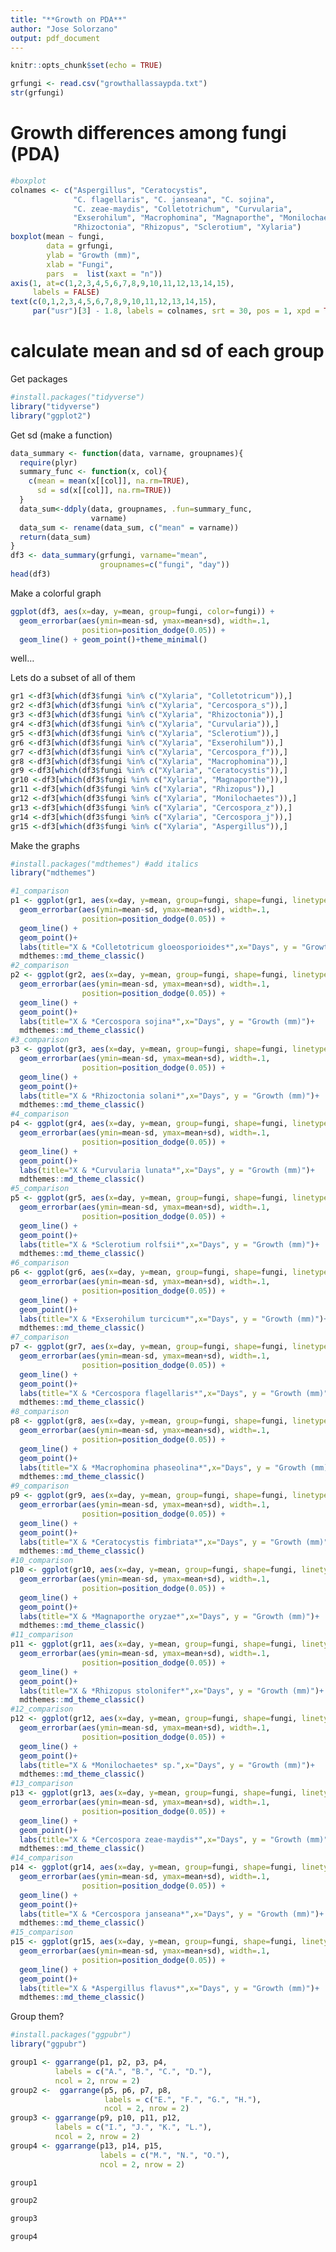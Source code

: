 ```yaml
---
title: "**Growth on PDA**"
author: "Jose Solorzano"
output: pdf_document
---
```


```r
knitr::opts_chunk$set(echo = TRUE)
```

```r
grfungi <- read.csv("growthallassaypda.txt")
str(grfungi)
```

# Growth differences among fungi (PDA)
```r
#boxplot
colnames <- c("Aspergillus", "Ceratocystis", 
              "C. flagellaris", "C. janseana", "C. sojina",
              "C. zeae-maydis", "Colletotrichum", "Curvularia",
              "Exserohilum", "Macrophomina", "Magnaporthe", "Monilochaetes",
              "Rhizoctonia", "Rhizopus", "Sclerotium", "Xylaria")
boxplot(mean ~ fungi, 
        data = grfungi,
        ylab = "Growth (mm)",
        xlab = "Fungi",
        pars  =  list(xaxt = "n"))
axis(1, at=c(1,2,3,4,5,6,7,8,9,10,11,12,13,14,15), 
     labels = FALSE)
text(c(0,1,2,3,4,5,6,7,8,9,10,11,12,13,14,15), 
     par("usr")[3] - 1.8, labels = colnames, srt = 30, pos = 1, xpd = TRUE,  adj = 0.965,)
```

# calculate mean and sd of each group

Get packages 
```r
#install.packages("tidyverse")
library("tidyverse")
library("ggplot2")
```
Get sd (make a function)
```r
data_summary <- function(data, varname, groupnames){
  require(plyr)
  summary_func <- function(x, col){
    c(mean = mean(x[[col]], na.rm=TRUE),
      sd = sd(x[[col]], na.rm=TRUE))
  }
  data_sum<-ddply(data, groupnames, .fun=summary_func,
                  varname)
  data_sum <- rename(data_sum, c("mean" = varname))
  return(data_sum)
}
df3 <- data_summary(grfungi, varname="mean", 
                    groupnames=c("fungi", "day"))
head(df3)
```

Make a colorful graph
```r
ggplot(df3, aes(x=day, y=mean, group=fungi, color=fungi)) + 
  geom_errorbar(aes(ymin=mean-sd, ymax=mean+sd), width=.1, 
                position=position_dodge(0.05)) +
  geom_line() + geom_point()+theme_minimal()
```
well...
\newpage

Lets do a subset of all of them
```r
gr1 <-df3[which(df3$fungi %in% c("Xylaria", "Colletotricum")),]
gr2 <-df3[which(df3$fungi %in% c("Xylaria", "Cercospora_s")),]
gr3 <-df3[which(df3$fungi %in% c("Xylaria", "Rhizoctonia")),]
gr4 <-df3[which(df3$fungi %in% c("Xylaria", "Curvularia")),]
gr5 <-df3[which(df3$fungi %in% c("Xylaria", "Sclerotium")),]
gr6 <-df3[which(df3$fungi %in% c("Xylaria", "Exserohilum")),]
gr7 <-df3[which(df3$fungi %in% c("Xylaria", "Cercospora_f")),]
gr8 <-df3[which(df3$fungi %in% c("Xylaria", "Macrophomina")),]
gr9 <-df3[which(df3$fungi %in% c("Xylaria", "Ceratocystis")),]
gr10 <-df3[which(df3$fungi %in% c("Xylaria", "Magnaporthe")),]
gr11 <-df3[which(df3$fungi %in% c("Xylaria", "Rhizopus")),]
gr12 <-df3[which(df3$fungi %in% c("Xylaria", "Monilochaetes")),]
gr13 <-df3[which(df3$fungi %in% c("Xylaria", "Cercospora_z")),]
gr14 <-df3[which(df3$fungi %in% c("Xylaria", "Cercospora_j")),]
gr15 <-df3[which(df3$fungi %in% c("Xylaria", "Aspergillus")),]
```


Make the graphs
```r
#install.packages("mdthemes") #add italics
library("mdthemes")
```

```r
#1_comparison
p1 <- ggplot(gr1, aes(x=day, y=mean, group=fungi, shape=fungi, linetype=fungi)) + 
  geom_errorbar(aes(ymin=mean-sd, ymax=mean+sd), width=.1, 
                position=position_dodge(0.05)) +
  geom_line() +
  geom_point()+
  labs(title="X & *Colletotricum gloeosporioides*",x="Days", y = "Growth (mm)")+
  mdthemes::md_theme_classic()
#2_comparison
p2 <- ggplot(gr2, aes(x=day, y=mean, group=fungi, shape=fungi, linetype=fungi)) + 
  geom_errorbar(aes(ymin=mean-sd, ymax=mean+sd), width=.1, 
                position=position_dodge(0.05)) +
  geom_line() +
  geom_point()+
  labs(title="X & *Cercospora sojina*",x="Days", y = "Growth (mm)")+
  mdthemes::md_theme_classic()
#3_comparison
p3 <- ggplot(gr3, aes(x=day, y=mean, group=fungi, shape=fungi, linetype=fungi)) + 
  geom_errorbar(aes(ymin=mean-sd, ymax=mean+sd), width=.1, 
                position=position_dodge(0.05)) +
  geom_line() +
  geom_point()+
  labs(title="X & *Rhizoctonia solani*",x="Days", y = "Growth (mm)")+
  mdthemes::md_theme_classic()
#4_comparison
p4 <- ggplot(gr4, aes(x=day, y=mean, group=fungi, shape=fungi, linetype=fungi)) + 
  geom_errorbar(aes(ymin=mean-sd, ymax=mean+sd), width=.1, 
                position=position_dodge(0.05)) +
  geom_line() +
  geom_point()+
  labs(title="X & *Curvularia lunata*",x="Days", y = "Growth (mm)")+
  mdthemes::md_theme_classic()
#5_comparison
p5 <- ggplot(gr5, aes(x=day, y=mean, group=fungi, shape=fungi, linetype=fungi)) + 
  geom_errorbar(aes(ymin=mean-sd, ymax=mean+sd), width=.1, 
                position=position_dodge(0.05)) +
  geom_line() +
  geom_point()+
  labs(title="X & *Sclerotium rolfsii*",x="Days", y = "Growth (mm)")+
  mdthemes::md_theme_classic()
#6_comparison
p6 <- ggplot(gr6, aes(x=day, y=mean, group=fungi, shape=fungi, linetype=fungi)) + 
  geom_errorbar(aes(ymin=mean-sd, ymax=mean+sd), width=.1, 
                position=position_dodge(0.05)) +
  geom_line() +
  geom_point()+
  labs(title="X & *Exserohilum turcicum*",x="Days", y = "Growth (mm)")+
  mdthemes::md_theme_classic()
#7_comparison
p7 <- ggplot(gr7, aes(x=day, y=mean, group=fungi, shape=fungi, linetype=fungi)) + 
  geom_errorbar(aes(ymin=mean-sd, ymax=mean+sd), width=.1, 
                position=position_dodge(0.05)) +
  geom_line() +
  geom_point()+
  labs(title="X & *Cercospora flagellaris*",x="Days", y = "Growth (mm)")+
  mdthemes::md_theme_classic()
#8_comparison
p8 <- ggplot(gr8, aes(x=day, y=mean, group=fungi, shape=fungi, linetype=fungi)) + 
  geom_errorbar(aes(ymin=mean-sd, ymax=mean+sd), width=.1, 
                position=position_dodge(0.05)) +
  geom_line() +
  geom_point()+
  labs(title="X & *Macrophomina phaseolina*",x="Days", y = "Growth (mm)")+
  mdthemes::md_theme_classic()
#9_comparison
p9 <- ggplot(gr9, aes(x=day, y=mean, group=fungi, shape=fungi, linetype=fungi)) + 
  geom_errorbar(aes(ymin=mean-sd, ymax=mean+sd), width=.1, 
                position=position_dodge(0.05)) +
  geom_line() +
  geom_point()+
  labs(title="X & *Ceratocystis fimbriata*",x="Days", y = "Growth (mm)")+
  mdthemes::md_theme_classic()
#10_comparison
p10 <- ggplot(gr10, aes(x=day, y=mean, group=fungi, shape=fungi, linetype=fungi)) + 
  geom_errorbar(aes(ymin=mean-sd, ymax=mean+sd), width=.1, 
                position=position_dodge(0.05)) +
  geom_line() +
  geom_point()+
  labs(title="X & *Magnaporthe oryzae*",x="Days", y = "Growth (mm)")+
  mdthemes::md_theme_classic()
#11_comparison
p11 <- ggplot(gr11, aes(x=day, y=mean, group=fungi, shape=fungi, linetype=fungi)) + 
  geom_errorbar(aes(ymin=mean-sd, ymax=mean+sd), width=.1, 
                position=position_dodge(0.05)) +
  geom_line() +
  geom_point()+
  labs(title="X & *Rhizopus stolonifer*",x="Days", y = "Growth (mm)")+
  mdthemes::md_theme_classic()
#12_comparison
p12 <- ggplot(gr12, aes(x=day, y=mean, group=fungi, shape=fungi, linetype=fungi)) + 
  geom_errorbar(aes(ymin=mean-sd, ymax=mean+sd), width=.1, 
                position=position_dodge(0.05)) +
  geom_line() +
  geom_point()+
  labs(title="X & *Monilochaetes* sp.",x="Days", y = "Growth (mm)")+
  mdthemes::md_theme_classic()
#13_comparison
p13 <- ggplot(gr13, aes(x=day, y=mean, group=fungi, shape=fungi, linetype=fungi)) + 
  geom_errorbar(aes(ymin=mean-sd, ymax=mean+sd), width=.1, 
                position=position_dodge(0.05)) +
  geom_line() +
  geom_point()+
  labs(title="X & *Cercospora zeae-maydis*",x="Days", y = "Growth (mm)")+
  mdthemes::md_theme_classic()
#14_comparison
p14 <- ggplot(gr14, aes(x=day, y=mean, group=fungi, shape=fungi, linetype=fungi)) + 
  geom_errorbar(aes(ymin=mean-sd, ymax=mean+sd), width=.1, 
                position=position_dodge(0.05)) +
  geom_line() +
  geom_point()+
  labs(title="X & *Cercospora janseana*",x="Days", y = "Growth (mm)")+
  mdthemes::md_theme_classic()
#15_comparison
p15 <- ggplot(gr15, aes(x=day, y=mean, group=fungi, shape=fungi, linetype=fungi)) + 
  geom_errorbar(aes(ymin=mean-sd, ymax=mean+sd), width=.1, 
                position=position_dodge(0.05)) +
  geom_line() +
  geom_point()+
  labs(title="X & *Aspergillus flavus*",x="Days", y = "Growth (mm)")+
  mdthemes::md_theme_classic()
```
\newpage

Group them?
```r
#install.packages("ggpubr")
library("ggpubr")
```

```r
group1 <- ggarrange(p1, p2, p3, p4, 
          labels = c("A.", "B.", "C.", "D."),
          ncol = 2, nrow = 2)
group2 <-  ggarrange(p5, p6, p7, p8, 
                     labels = c("E.", "F.", "G.", "H."),
                     ncol = 2, nrow = 2)
group3 <- ggarrange(p9, p10, p11, p12, 
          labels = c("I.", "J.", "K.", "L."),
          ncol = 2, nrow = 2)
group4 <- ggarrange(p13, p14, p15, 
                    labels = c("M.", "N.", "O."),
                    ncol = 2, nrow = 2)
```
\newpage
```r
group1
```
\newpage
```r
group2
```
\newpage
```r
group3
```
\newpage
```r
group4
```